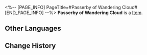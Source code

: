<%-- [PAGE_INFO]
PageTitle=#Passerby of Wandering Cloud#
[END_PAGE_INFO] --%>
{{Item Infobox
|id          = 81013
|image       = Item Passerby of Wandering Cloud.png
|type        = 
|invCategory = 
|rarity      = 4
|effect      = 
|description = 
}}
'''Passerby of Wandering Cloud''' is a [[Item]].

==Other Languages==
{{Other Languages
|en   = Passerby of Wandering Cloud
|zhs  = 云无留迹的过客
|zht  = 雲無留跡的過客
|ja   = 流雲無痕の過客
|ko   = 흔적을 남기지 않은 과객
|es   = Transeúnte de la nube pasajera
|fr   = Vagabond foulenuage
|ru   = Скиталец блуждающего облака
|th   = Passerby of Wandering Cloud
|vi   = Lãng Khách Âm Thầm
|de   = Wanderer der vorbeiziehenden Wolke
|id   = Passerby of Wandering Cloud
|pt   = Transeunte da Nuvem Errante
}}

==Change History==
{{Change History|1.0}}